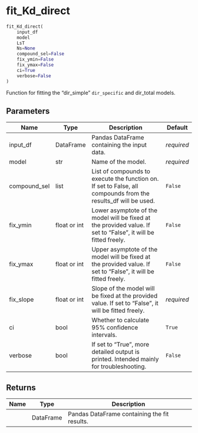 # fit_Kd_direct { #bindcurve.fit_Kd_direct }

```python
fit_Kd_direct(
    input_df
    model
    LsT
    Ns=None
    compound_sel=False
    fix_ymin=False
    fix_ymax=False
    ci=True
    verbose=False
)
```

Function for fitting the "dir_simple" `dir_specific` and dir_total models.

## Parameters {.doc-section .doc-section-parameters}

| Name         | Type         | Description                                                                                                    | Default    |
|--------------|--------------|----------------------------------------------------------------------------------------------------------------|------------|
| input_df     | DataFrame    | Pandas DataFrame containing the input data.                                                                    | _required_ |
| model        | str          | Name of the model.                                                                                             | _required_ |
| compound_sel | list         | List of compounds to execute the function on. If set to False, all compounds from the results_df will be used. | `False`    |
| fix_ymin     | float or int | Lower asymptote of the model will be fixed at the provided value. If set to "False", it will be fitted freely. | `False`    |
| fix_ymax     | float or int | Upper asymptote of the model will be fixed at the provided value. If set to "False", it will be fitted freely. | `False`    |
| fix_slope    | float or int | Slope of the model will be fixed at the provided value. If set to "False", it will be fitted freely.           | _required_ |
| ci           | bool         | Whether to calculate 95% confidence intervals.                                                                 | `True`     |
| verbose      | bool         | If set to "True", more detailed output is printed. Intended mainly for troubleshooting.                        | `False`    |

## Returns {.doc-section .doc-section-returns}

| Name   | Type      | Description                                  |
|--------|-----------|----------------------------------------------|
|        | DataFrame | Pandas DataFrame containing the fit results. |